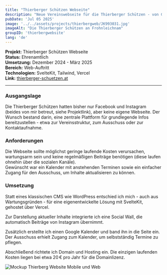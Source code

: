 ```yaml
---
title: "Thierberger Schützen Webseite"
description: "Neue Vereinswebseite für die Thierberger Schützen - von Grund auf mit SvelteKit entwickelt, inklusive Social Wall & Terminkalender"
pubDate: 'Jul 05 2025'
image: '../../assets/projects/thierbergweb/JK993031.jpg'
imageAlt: "Die Thierberger Schützen an Frohnleichnam"
groupID: 'thierbergwebsite'
lang: 'de'
---
```


**Projekt:** Thierberger Schützen Webseite  
**Status:** Ehrenamtlich  
**Umsetzung:** Dezember 2024 - März 2025  
**Bereich:** Web-Auftritt  
**Technologien:** SvelteKit, Tailwind, Vercel  
**Link:** <a href="https://thierberger-schuetzen.at" target="_blank" rel="noopener noreferrer">thierberger-schuetzen.at</a>

---

### Ausgangslage

Die Thierberger Schützen hatten bisher nur Facebook und Instagram (beides von mir betreut, siehe Projektlink), aber keine eigene Webseite. Der Wunsch bestand darin, eine zentrale Plattform für grundlegende Infos bereitzustellen - etwa zur Vereinsstruktur, zum Ausschuss oder zur Kontaktaufnahme.

### Anforderungen

Die Webseite sollte möglichst geringe laufende Kosten verursachen, wartungsarm sein und keine regelmäßigen Beiträge benötigen (diese laufen ohnehin über die sozialen Kanäle).  
Gewünscht war ein Kalender mit anstehenden Terminen sowie ein einfacher Zugang für den Ausschuss, um Inhalte aktualisieren zu können.

### Umsetzung

Statt eines klassischen CMS wie WordPress entschied ich mich - auch aus Wartungsgründen - für eine eigenentwickelte Lösung mit SvelteKit, gehostet über Vercel.

Zur Darstellung aktueller Inhalte integrierte ich eine Social Wall, die automatisch Beiträge von Instagram übernimmt.

Zusätzlich erstellte ich einen Google Kalender und band ihn in die Seite ein. Der Ausschuss erhielt Zugang zum Kalender, um selbstständig Termine zu pflegen.

Abschließend richtete ich Domain und Hosting ein. Die einzigen laufenden Kosten liegen bei etwa 20 € pro Jahr für die Domainlizenz.



<div class="post-image-grid">
 <Image src={Mockup} alt="Mockup Thierberg Website Mobile und Web" />

</div>